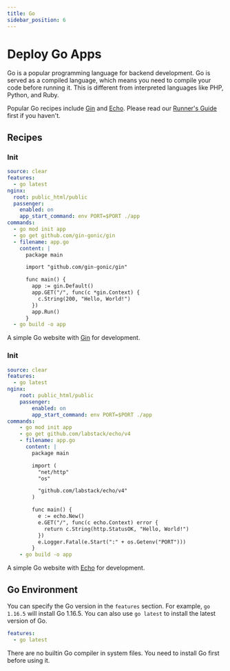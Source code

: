 ```yaml
---
title: Go
sidebar_position: 6
---
```




# Deploy Go Apps

Go is a popular programming language for backend development. Go is served as a compiled language, which means you need to compile your code before running it. This is different from interpreted languages like PHP, Python, and Ruby.

Popular Go recipes include [Gin](https://gin-gonic.com/) and [Echo](https://echo.labstack.com/). Please read our [Runner's Guide](../features/deploy.mdx) first if you haven't.

## Recipes

<Tabs>
  <TabItem value="gin" label="Gin" default>

### Init

```yaml
source: clear
features:
  - go latest
nginx:
  root: public_html/public
  passenger:
    enabled: on
    app_start_command: env PORT=$PORT ./app
commands:
  - go mod init app
  - go get github.com/gin-gonic/gin
  - filename: app.go
    content: |
      package main

      import "github.com/gin-gonic/gin"

      func main() {
        app := gin.Default()
        app.GET("/", func(c *gin.Context) {
          c.String(200, "Hello, World!")
        })
        app.Run()
      }
  - go build -o app
```

A simple Go website with [Gin](https://gin-gonic.com/) for development.

  </TabItem>
  <TabItem value="echo" label="Echo">
    
### Init
    
```yaml 
source: clear
features:
  - go latest
nginx:
    root: public_html/public
    passenger:
        enabled: on
        app_start_command: env PORT=$PORT ./app
commands:
    - go mod init app
    - go get github.com/labstack/echo/v4
    - filename: app.go
      content: |
        package main

        import (
          "net/http"
          "os"

          "github.com/labstack/echo/v4"
        )

        func main() {
          e := echo.New()
          e.GET("/", func(c echo.Context) error {
            return c.String(http.StatusOK, "Hello, World!")
          })
          e.Logger.Fatal(e.Start(":" + os.Getenv("PORT")))
        }
    - go build -o app
```

A simple Go website with [Echo](https://echo.labstack.com/) for development.

  </TabItem>

</Tabs>
 
## Go Environment

You can specify the Go version in the `features` section. For example, `go 1.16.5` will install Go 1.16.5. You can also use `go latest` to install the latest version of Go.

```yaml
features:
  - go latest
```

There are no builtin Go compiler in system files. You need to install Go first before using it.


